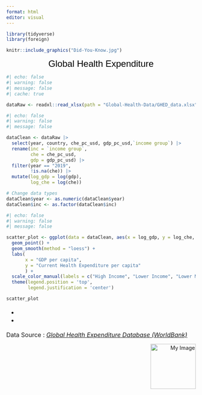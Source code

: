 ```yaml
---
format: html
editor: visual
---
```


```r
library(tidyverse)
library(foreign)
```

```r
knitr::include_graphics("Did-You-Know.jpg")
```

<center><font size="5" face = "arial" color = "black"> Global Health Expenditure 
</font></center>

```r
#| echo: false
#| warning: false
#| message: false
#| cache: true

dataRaw <- readxl::read_xlsx(path = "Global-Health-Data/GHED_data.xlsx", sheet = 1)
```

```r
#| echo: false
#| warning: false
#| message: false

dataClean <- dataRaw |>
  select(year, country, che_pc_usd, gdp_pc_usd,`income group`) |>
  rename(inc = `income group`, 
         che = che_pc_usd,
         gdp = gdp_pc_usd) |>
  filter(year == "2019",
         !is.na(che)) |>
  mutate(log_gdp = log(gdp),
         log_che = log(che))

# Change data types
dataClean$year <- as.numeric(dataClean$year)
dataClean$inc <- as.factor(dataClean$inc)

```

```r
#| echo: false
#| warning: false
#| message: false

scatter_plot <- ggplot(data = dataClean, aes(x = log_gdp, y = log_che, color = inc)) + 
  geom_point() +
  geom_smooth(method = "loess") +
  labs(
       x = "GDP per capita",
       y = "Current Health Expenditure per capita"
       ) +
  scale_color_manual(labels = c("High Income", "Lower Income", "Lower Middle Income", "Upper Middle Income"), values = c("blue", "red", "#00BFC4", "purple")) +
  theme(legend.position = 'top',
        legend.justification = 'center')

scatter_plot
```


<font size="4" face = "arial" color = "black">

-   
-   

</font>

<font size = "3"> Data Source : [*Global Health Expenditure Database (WorldBank)*](https://apps.who.int/nha/database) </font>



::: {style="text-align: right;"}
<img src="Final-Logo.png" alt="My Image" width="120"/>
:::


